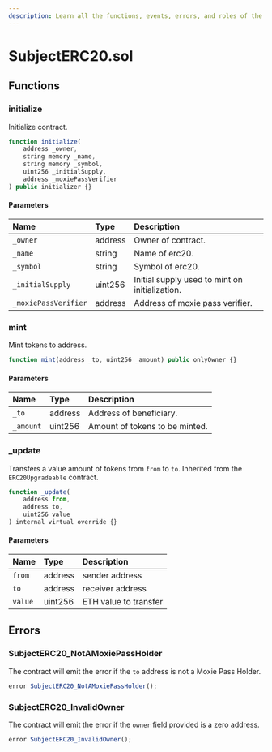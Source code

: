 ```yaml
---
description: Learn all the functions, events, errors, and roles of the SubjectERC20.sol contract.
---
```


# SubjectERC20.sol

## Functions

### initialize

Initialize contract.

```js
function initialize(
    address _owner,
    string memory _name,
    string memory _symbol,
    uint256 _initialSupply,
    address _moxiePassVerifier
) public initializer {}
```

#### Parameters

| Name                 | Type    | Description                                    |
| :------------------- | :------ | :--------------------------------------------- |
| `_owner`             | address | Owner of contract.                             |
| `_name`              | string  | Name of erc20.                                 |
| `_symbol`            | string  | Symbol of erc20.                               |
| `_initialSupply`     | uint256 | Initial supply used to mint on initialization. |
| `_moxiePassVerifier` | address | Address of moxie pass verifier.                |

### mint

Mint tokens to address.

```js
function mint(address _to, uint256 _amount) public onlyOwner {}
```

#### Parameters

| Name      | Type    | Description                    |
| :-------- | :------ | :----------------------------- |
| `_to`     | address | Address of beneficiary.        |
| `_amount` | uint256 | Amount of tokens to be minted. |

### \_update

Transfers a value amount of tokens from `from` to `to`. Inherited from the `ERC20Upgradeable` contract.

```js
function _update(
    address from,
    address to,
    uint256 value
) internal virtual override {}
```

#### Parameters

| Name    | Type    | Description           |
| :------ | :------ | :-------------------- |
| `from`  | address | sender address        |
| `to`    | address | receiver address      |
| `value` | uint256 | ETH value to transfer |

## Errors

### SubjectERC20_NotAMoxiePassHolder

The contract will emit the error if the `to` address is not a Moxie Pass Holder.

```js
error SubjectERC20_NotAMoxiePassHolder();
```

### SubjectERC20_InvalidOwner

The contract will emit the error if the `owner` field provided is a zero address.

```js
error SubjectERC20_InvalidOwner();
```

